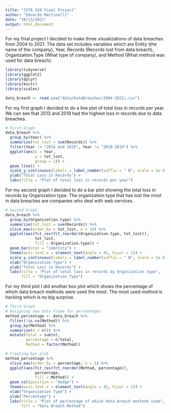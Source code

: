 ---
title: "ISTA 320 Final Project"
author: "Edoardo Martinelli"
date: "10/13/2021"
output: html_document
---

For my final project I decided to make three visualizations of data breaches from 2004 to 2021.
The data set includes variables which are Entity (the name of the company), Year, Records (Records lost from data breach),
Organization.Type (What type of company), and Method (What method was used for data breach). 

```{r}
library(tidyverse)
library(ggplot2)
library(dplyr)
library(knitr)
library(scales)

data_breach <- read.csv("data/DataBreaches(2004-2021).csv")
```

For my first graph I decided to do a line plot of total loss in records per year.
We can see that 2013 and 2019 had the highest loss in records due to data breaches.

```{r}
# First Graph
data_breach %>%
  group_by(Year) %>%
  summarize(tot_lost = sum(Records)) %>%
  filter(Year != "2014 and 2015", Year != "2018-2019") %>% 
  ggplot(aes(x = Year,
             y = tot_lost,
             group = 1)) +
  geom_line() +
  scale_y_continuous(labels = label_number(suffix = " B", scale = 1e-9)) +
  ylab("Total Loss in Records") +
  labs(title = "Plot of total loss in records per year")
```


For my second graph I decided to do a bar plot showing the total loss in records by Organization type.
The organization type that has lost the most in data breaches are companies who deal with web services.

```{r}
# Second Graph
data_breach %>% 
  group_by(Organization.type) %>% 
  summarize(tot_lost = sum(Records)) %>%
  slice_max(order_by = tot_lost, n = 10) %>%
  ggplot(aes(fct_rev(fct_reorder(Organization.type, tot_lost)),
             tot_lost,
             fill = Organization.type)) + 
  geom_bar(stat = "identity") +
  theme(axis.text.x = element_text(angle = 45, hjust = 1)) +
  scale_y_continuous(labels = label_number(suffix = " B", scale = 1e-9)) +
  xlab("Organization Type") +
  ylab("Total Loss in Records") +
  labs(title = "Plot of total loss in records by Organization type",
       fill = "Organization Type")
```


For my third plot I did another box plot which shows the percentage of which data breach methods were used the most.
The most used method is hacking which is no big surprise.

```{r}
# Third Graph
# Assigning new Data Frame for percentages
method_percentage <- data_breach %>%
  filter(!is.na(Method)) %>%
  group_by(Method) %>%
  summarize(n = n()) %>%
  mutate(total = sum(n),
         percentage = n/total,
         Method = factor(Method))

# Creating bar plot
method_percentage %>%
  slice_max(order_by = percentage, n = 5) %>%
  ggplot(aes(fct_rev(fct_reorder(Method, percentage)),
             percentage,
             fill = Method)) +
  geom_col(position = "dodge") +
  theme(axis.text.x = element_text(angle = 45, hjust = 1)) +
  xlab("Organization Type") +
  ylab("Percentage") +
  labs(title = "Plot of percentage of which data breach methods used",
       fill = "Data Breach Method")
```

